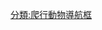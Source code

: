 {{Navbox with collapsible groups
|name       = Snake families

| state = {{{state|expanded}}}
| selected = {{{1|}}}
|title      = 按[[科 (生物)|科]]分類的現存[[蛇亞目]]動物
| bodyclass = hlist
|group1 = {{Nobold|<small>
* 界: [[動物界]]
* 門: [[脊索動物門]]
* 演化支: [[蜥形綱]]
* 下綱: [[鱗龍形下綱]]
* 超目: [[鱗龍超目]]
* 目: [[有鱗目]]
</small>}}
|list1 =
{{Navbox|subgroup
|group1 = [[有鱗目]]
|list1 =
**參見 [[Template:有鱗目|有鱗目]]
{{Navbox|subgroup
|group1 = [[蛇亞目]]
|list1 =
**見下文↓
}}
  | belowstyle = background:#ddddff;font-size:115%
  | below = '''[[蛇亞目]]'''}}


|list2  = {{Navbox|subgroup
|image = [[File:Titanoboa NT.jpg|150px]] 
|list1  = {{Navbox|subgroup
|group1 = [[盲蛇下目]]
|list1  = {{Navbox|subgroup
      |list1 =
*[[異盾盲蛇科]]
*[[細盲蛇科]]
|group2 = [[盲蛇總科]]
|list2  =
*[[盲蛇科]]
*[[異盲蛇|異盲蛇科]]
*{{link-en|亞洲盲蛇科|Gerrhopilidae}}
}}}}
|group2 = [[真蛇下目|真<br>蛇<br>下<br>目]]
|list2  =  {{Navbox|subgroup
|list1 ={{Navbox|subgroup
|group1 = {{le|美洲真蛇類|Amerophidia}}
*[[林蚺科]]
*[[筒蛇|筒蛇科]]
}}
|group2 = {{le|非洲真蛇類|Afrophidia|非<br>洲<br>真<br>蛇<br>類}}
|list2 ={{Navbox|subgroup
|group1 = {{le|蚺總科|Booidea}}
|list1 =
*[[盾尾蛇科]]
*[[倭管蛇科]]
*[[管蛇科]]
*[[閃鱗蛇科]]
*[[蟒科]]
*[[美洲閃鱗蛇科]]
*[[蚺科]]
|group2 = {{le|島蚺總科|Bolyerioidea}}
|list2 =
*{{le|Xenophidion}}
*[[島蚺科]]
|list3 ={{Navbox|subgroup
|group1 = [[新蛇小目|新<br>蛇<br>小<br>目]]
|list1 ={{Navbox|subgroup
|group1 ={{le|瘰鱗蛇總科|Acrochordoidea}}
|list1 =
*[[瘰鱗蛇科]] 
|list2 ={{Navbox|subgroup
|group1 ={{le|黃頷蛇類|Colubroides|黃<br>頷<br>蛇<br>類}}
|list1 ={{Navbox|subgroup
|list1 =
*[[閃皮蛇科]]
|group2 ={{le|黃頷蛇形類|Colubriformes|黃<br>頷<br>蛇<br>形<br>類}}
|list2 ={{Navbox|subgroup
|list1 =
* [[鈍頭蛇科]]
|group2 ={{le|Endoglyptodonta}}
|list2 ={{Navbox|subgroup
|list1 =
* [[蝰科]] 
|group3 ={{le|眼鏡蛇總科|Elapoidea}}
|list3 =
*{{le|鏟吻蛇科|Prosymnidae}}
*{{le|Buhoma}}
*{{le|花條蛇科|Psammophiidae}}
*[[屋蛇科]]
*[[眼鏡蛇科]]
*[[穴蝰科]]

|group4 ={{le|黃頷蛇總科|Colubroidea}}
|list4 =

* [[游蛇科]]
* {{le|劍蛇科|Sibynophiinae}}
* [[水游蛇科]]
* [[斜鳞蛇科]]
* [[食螺蛇科]]
}}}}}}}}}}
}}}}}}}}
| below =
* {{Nobold|另見}}:[[蛇類列表]]
}}<noinclude>
{{collapsible option}}
[[分類:爬行動物導航框]]
</noinclude>